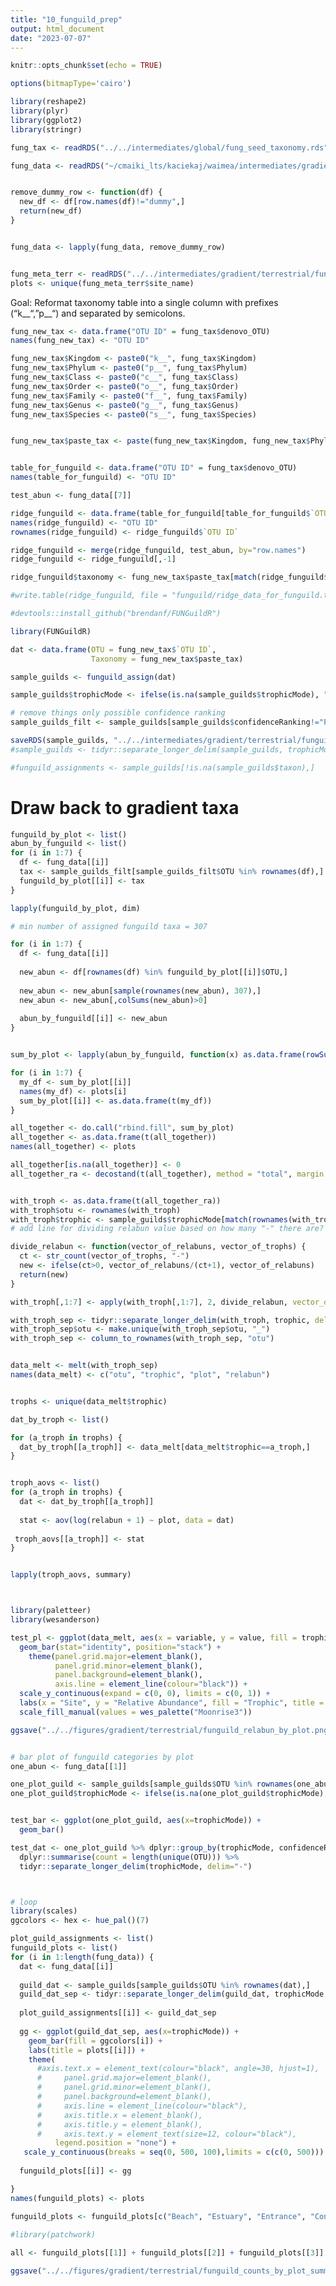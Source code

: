 ```yaml
---
title: "10_funguild_prep"
output: html_document
date: "2023-07-07"
---
```


```r
knitr::opts_chunk$set(echo = TRUE)

options(bitmapType='cairo')

library(reshape2)
library(plyr)
library(ggplot2)
library(stringr)

```

```r
fung_tax <- readRDS("../../intermediates/global/fung_seed_taxonomy.rds")

fung_data <- readRDS("~/cmaiki_lts/kaciekaj/waimea/intermediates/gradient/terrestrial/six_empos_fung_grad_data_ordered.rds")


remove_dummy_row <- function(df) {
  new_df <- df[row.names(df)!="dummy",]
  return(new_df)
}


fung_data <- lapply(fung_data, remove_dummy_row)


fung_meta_terr <- readRDS("../../intermediates/gradient/terrestrial/fung_terrestrial_metadata.rds")
plots <- unique(fung_meta_terr$site_name)

```

Goal: Reformat taxonomy table into a single column with prefixes ("k__", "p__") and separated by semicolons.

```r
fung_new_tax <- data.frame("OTU ID" = fung_tax$denovo_OTU)
names(fung_new_tax) <- "OTU ID"

fung_new_tax$Kingdom <- paste0("k__", fung_tax$Kingdom)
fung_new_tax$Phylum <- paste0("p__", fung_tax$Phylum)
fung_new_tax$Class <- paste0("c__", fung_tax$Class)
fung_new_tax$Order <- paste0("o__", fung_tax$Order)
fung_new_tax$Family <- paste0("f__", fung_tax$Family)
fung_new_tax$Genus <- paste0("g__", fung_tax$Genus)
fung_new_tax$Species <- paste0("s__", fung_tax$Species)


fung_new_tax$paste_tax <- paste(fung_new_tax$Kingdom, fung_new_tax$Phylum, fung_new_tax$Class, fung_new_tax$Order, fung_new_tax$Family, fung_new_tax$Genus, fung_new_tax$Species, sep=";")


table_for_funguild <- data.frame("OTU ID" = fung_tax$denovo_OTU)
names(table_for_funguild) <- "OTU ID"

test_abun <- fung_data[[7]]

ridge_funguild <- data.frame(table_for_funguild[table_for_funguild$`OTU ID` %in% rownames(test_abun),])
names(ridge_funguild) <- "OTU ID"
rownames(ridge_funguild) <- ridge_funguild$`OTU ID`

ridge_funguild <- merge(ridge_funguild, test_abun, by="row.names")
ridge_funguild <- ridge_funguild[,-1]

ridge_funguild$taxonomy <- fung_new_tax$paste_tax[match(ridge_funguild$`OTU ID`, fung_new_tax$`OTU ID`)]

#write.table(ridge_funguild, file = "funguild/ridge_data_for_funguild.txt", row.names=FALSE, sep="\t")

```


```r
#devtools::install_github("brendanf/FUNGuildR")

library(FUNGuildR)

dat <- data.frame(OTU = fung_new_tax$`OTU ID`,
                  Taxonomy = fung_new_tax$paste_tax)

sample_guilds <- funguild_assign(dat)

sample_guilds$trophicMode <- ifelse(is.na(sample_guilds$trophicMode), "NA", sample_guilds$trophicMode)

# remove things only possible confidence ranking
sample_guilds_filt <- sample_guilds[sample_guilds$confidenceRanking!="Possible",]

saveRDS(sample_guilds, "../../intermediates/gradient/terrestrial/funguild_assignments.rds")
#sample_guilds <- tidyr::separate_longer_delim(sample_guilds, trophicMode, delim="-")

#funguild_assignments <- sample_guilds[!is.na(sample_guilds$taxon),]

```

# Draw back to gradient taxa

```r
funguild_by_plot <- list()
abun_by_funguild <- list()
for (i in 1:7) {
  df <- fung_data[[i]]
  tax <- sample_guilds_filt[sample_guilds_filt$OTU %in% rownames(df),]
  funguild_by_plot[[i]] <- tax
}

lapply(funguild_by_plot, dim)

# min number of assigned funguild taxa = 307

for (i in 1:7) {
  df <- fung_data[[i]]
  
  new_abun <- df[rownames(df) %in% funguild_by_plot[[i]]$OTU,]
  
  new_abun <- new_abun[sample(rownames(new_abun), 307),]
  new_abun <- new_abun[,colSums(new_abun)>0]
  
  abun_by_funguild[[i]] <- new_abun
}


sum_by_plot <- lapply(abun_by_funguild, function(x) as.data.frame(rowSums(x)))

for (i in 1:7) {
  my_df <- sum_by_plot[[i]]
  names(my_df) <- plots[i]
  sum_by_plot[[i]] <- as.data.frame(t(my_df))
}

all_together <- do.call("rbind.fill", sum_by_plot)
all_together <- as.data.frame(t(all_together))
names(all_together) <- plots

all_together[is.na(all_together)] <- 0
all_together_ra <- decostand(t(all_together), method = "total", margin = 1)


with_troph <- as.data.frame(t(all_together_ra))
with_troph$otu <- rownames(with_troph)
with_troph$trophic <- sample_guilds$trophicMode[match(rownames(with_troph), sample_guilds$OTU)]
# add line for dividing relabun value based on how many "-" there are? ifelse?

divide_relabun <- function(vector_of_relabuns, vector_of_trophs) {
  ct <- str_count(vector_of_trophs, "-")
  new <- ifelse(ct>0, vector_of_relabuns/(ct+1), vector_of_relabuns)
  return(new)
}

with_troph[,1:7] <- apply(with_troph[,1:7], 2, divide_relabun, vector_of_trophs = with_troph$trophic)

with_troph_sep <- tidyr::separate_longer_delim(with_troph, trophic, delim="-")
with_troph_sep$otu <- make.unique(with_troph_sep$otu, "_")
with_troph_sep <- column_to_rownames(with_troph_sep, "otu")


data_melt <- melt(with_troph_sep)
names(data_melt) <- c("otu", "trophic", "plot", "relabun")


trophs <- unique(data_melt$trophic)

dat_by_troph <- list()

for (a_troph in trophs) {
  dat_by_troph[[a_troph]] <- data_melt[data_melt$trophic==a_troph,]
}


troph_aovs <- list()
for (a_troph in trophs) {
  dat <- dat_by_troph[[a_troph]]
  
  stat <- aov(log(relabun + 1) ~ plot, data = dat)
  
 troph_aovs[[a_troph]] <- stat
}


lapply(troph_aovs, summary)



library(paletteer)
library(wesanderson)

test_pl <- ggplot(data_melt, aes(x = variable, y = value, fill = trophic)) +
  geom_bar(stat="identity", position="stack") +
    theme(panel.grid.major=element_blank(), 
          panel.grid.minor=element_blank(), 
          panel.background=element_blank(), 
          axis.line = element_line(colour="black")) +
  scale_y_continuous(expand = c(0, 0), limits = c(0, 1)) +
  labs(x = "Site", y = "Relative Abundance", fill = "Trophic", title = "FUNGuild abundances by site", subtitle = "307 named taxa per site") +
  scale_fill_manual(values = wes_palette("Moonrise3"))

ggsave("../../figures/gradient/terrestrial/funguild_relabun_by_plot.png", width=8, height=5.5)


# bar plot of funguild categories by plot
one_abun <- fung_data[[1]]

one_plot_guild <- sample_guilds[sample_guilds$OTU %in% rownames(one_abun),]
one_plot_guild$trophicMode <- ifelse(is.na(one_plot_guild$trophicMode), "NA", one_plot_guild$trophicMode)


test_bar <- ggplot(one_plot_guild, aes(x=trophicMode)) +
  geom_bar()

test_dat <- one_plot_guild %>% dplyr::group_by(trophicMode, confidenceRanking) %>%
  dplyr::summarise(count = length(unique(OTU))) %>%
  tidyr::separate_longer_delim(trophicMode, delim="-")



# loop
library(scales)
ggcolors <- hex <- hue_pal()(7)

plot_guild_assignments <- list()
funguild_plots <- list()
for (i in 1:length(fung_data)) {
  dat <- fung_data[[i]]
  
  guild_dat <- sample_guilds[sample_guilds$OTU %in% rownames(dat),]
  guild_dat_sep <- tidyr::separate_longer_delim(guild_dat, trophicMode, delim="-")
  
  plot_guild_assignments[[i]] <- guild_dat_sep
  
  gg <- ggplot(guild_dat_sep, aes(x=trophicMode)) +
    geom_bar(fill = ggcolors[i]) +
    labs(title = plots[[i]]) +
    theme(
      #axis.text.x = element_text(colour="black", angle=30, hjust=1), 
      #     panel.grid.major=element_blank(), 
      #     panel.grid.minor=element_blank(), 
      #     panel.background=element_blank(), 
      #     axis.line = element_line(colour="black"),
      #     axis.title.x = element_blank(),
      #     axis.title.y = element_blank(),
      #     axis.text.y = element_text(size=12, colour="black"),
          legend.position = "none") +
   scale_y_continuous(breaks = seq(0, 500, 100),limits = c(c(0, 500)))
  
  funguild_plots[[i]] <- gg

}
names(funguild_plots) <- plots

funguild_plots <- funguild_plots[c("Beach", "Estuary", "Entrance", "Confluence", "Waterfall", "DrumRoad", "Ridge")]
  
#library(patchwork)

all <- funguild_plots[[1]] + funguild_plots[[2]] + funguild_plots[[3]] + funguild_plots[[4]] + funguild_plots[[5]] + funguild_plots[[6]] + funguild_plots[[7]]

ggsave("../../figures/gradient/terrestrial/funguild_counts_by_plot_summarized.jpg", width=14, height=11)

```












